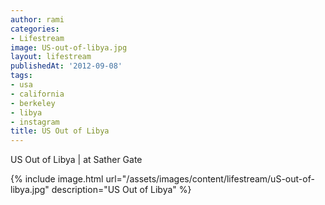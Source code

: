 ```yaml
---
author: rami
categories:
- Lifestream
image: US-out-of-libya.jpg
layout: lifestream
publishedAt: '2012-09-08'
tags:
- usa
- california
- berkeley
- libya
- instagram
title: US Out of Libya
---
```


US Out of Libya | at Sather Gate

{% include image.html url="/assets/images/content/lifestream/uS-out-of-libya.jpg" description="US Out of Libya" %}